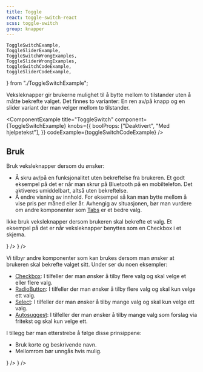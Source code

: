 ```yaml
---
title: Toggle
react: toggle-switch-react
scss: toggle-switch
group: knapper
---
```


    ToggleSwitchExample,
    ToggleSliderExample,
    ToggleSwitchWrongExamples,
    ToggleSliderWrongExamples,
    toggleSwitchCodeExample,
    toggleSliderCodeExample,
} from "./ToggleSwitchExample";

<Ingress>
    Veksleknapper gir brukerne mulighet til å bytte mellom to tilstander uten å måtte bekrefte valget. Det finnes to
    varianter: En ren av/på knapp og en slider variant der man velger mellom to tilstander.
</Ingress>

<ComponentExample
    title="ToggleSwitch"
    component={ToggleSwitchExample}
    knobs={{
        boolProps: ["Deaktivert", "Med hjelpetekst"],
    }}
    codeExample={toggleSwitchCodeExample}
/>

<ComponentExample title="ToggleSlider" component={ToggleSliderExample} codeExample={toggleSliderCodeExample} />

## Bruk

Bruk veksleknapper dersom du ønsker:

-   Å skru av/på en funksjonalitet uten bekreftelse fra brukeren. Et godt eksempel på det er når man skrur på Bluetooth på en mobiltelefon. Det aktiveres umiddelbart, altså uten bekreftelse.
-   Å endre visning av innhold. For eksempel så kan man bytte mellom å vise pris per måned eller år. Avhengig av situasjonen, bør man vurdere om andre komponenter som [Tabs](/komponenter/tabs) er et bedre valg.

Ikke bruk veksleknapper dersom brukeren skal bekrefte et valg. Et eksempel på det er når veksleknapper benyttes som en Checkbox i et skjema.

<Grid>
    <DoDontExample
        type="do"
        description="Skrur av/på mørk modus umidderlbart uten bekreftelse fra brukeren"
        content={<ToggleSwitchExample />}
    />
    <DoDontExample
        type="dont"
        description="Ønsker bekreftelse fra brukeren ved å benytte veksleknapp som CheckBox"
        content={<ToggleSwitchWrongExamples />}
    />
</Grid>

Vi tilbyr andre komponenter som kan brukes dersom man ønsker at brukeren skal bekrefte valget sitt. Under ser du noen eksempler:

-   [Checkbox](/komponenter/checkbox): I tilfeller der man ønsker å tilby flere valg og skal velge et eller flere valg.
-   [RadioButton](/komponenter/radiobutton): I tilfeller der man ønsker å tilby flere valg og skal kun velge ett valg.
-   [Select](/komponenter/select): I tilfeller der man ønsker å tilby mange valg og skal kun velge ett valg.
-   [Autosuggest](/komponenter/autosuggest): I tilfeller der man ønsker å tilby mange valg som forslag via fritekst og skal kun velge ett.

I tillegg bør man etterstrebe å følge disse prinsippene:

-   Bruk korte og beskrivende navn.
-   Mellomrom bør unngås hvis mulig.

<Grid>
    <DoDontExample type="do" description="Korte og beskrivende valg uten mellomrom" content={<ToggleSliderExample />} />
    <DoDontExample
        type="dont"
        description="Unødvendig lange valg med mellomrom"
        content={<ToggleSliderWrongExamples />}
    />
</Grid>
